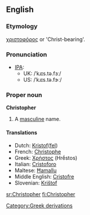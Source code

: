 ==English==

===Etymology===
{{Gr.}} [[χριστοφόρος]] or 'Christ-bearing'.

===Pronunciation===
* [[Wiktionary:Pronunciation_key|IPA]]:
**UK: /ˈkɹɪs.tə.fɜː/
**US: /ˈkɹɪs.tə.fɝː/

===Proper noun===
'''Christopher'''
#A [[masculine]] name.

====Translations====
*Dutch: [[Kristof]]([[Kristoffel|fel]])
*French: [[Christophe]]
*Greek: [[Χρήστος]] (Hrḗstos)
*Italian: [[Cristoforo]]
*Maltese: [[Ħamallu]]
*Middle English: [[Cristofre]]
*Slovenian: [[Krištof]]
[[Category:Greek derivations]]

[[sr:Christopher]]
[[fi:Christopher]]
